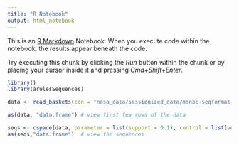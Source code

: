 ```yaml
---
title: "R Notebook"
output: html_notebook
---
```


This is an [R Markdown](http://rmarkdown.rstudio.com) Notebook. When you execute code within the notebook, the results appear beneath the code. 

Try executing this chunk by clicking the *Run* button within the chunk or by placing your cursor inside it and pressing *Cmd+Shift+Enter*. 

```r
library()
library(arulesSequences)

data <- read_baskets(con = "nasa_data/sessionized_data/msnbc-seqformat-sample.txt", info = c("sequenceID","eventID","SIZE"))

```


```r
as(data, "data.frame") # view first few rows of the data
```


```r
seqs <- cspade(data, parameter = list(support = 0.1), control = list(verbose = TRUE))
as(seqs,"data.frame")  # view the sequences
```

